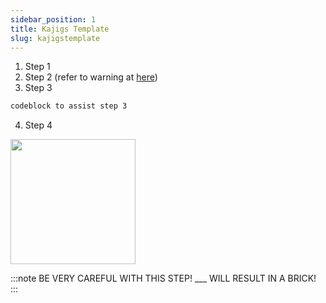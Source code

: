 ```yaml
---
sidebar_position: 1
title: Kajigs Template
slug: kajigstemplate
---
```


1. Step 1
2. Step 2 (refer to warning at [here](/warning))
3. Step 3
```txt
codeblock to assist step 3
```

4. Step 4

<img width="200px" src="https://raw.githubusercontent.com/titaniumnetwork-dev/Ultraviolet-Static/main/public/uv.png"></img>

:::note
BE VERY CAREFUL WITH THIS STEP! ___ WILL RESULT IN A BRICK!
:::
